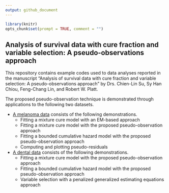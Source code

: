 ```yaml
---
output: github_document
---
```


```r
library(knitr)
opts_chunk$set(prompt = TRUE, comment = "")
```

## Analysis of survival data with cure fraction and variable selection: A pseudo-observations approach

This repository contains example codes used to data analyses reported in the manuscript 
"Analysis of survival data with cure fraction and variable selection: A pseudo-observations approach"
by Drs. Chien-Lin Su, Sy Han Chiou, Feng-Chang Lin, and Robert W. Platt.

The proposed pseudo-observation technique is demonstrated through applications to the following two datasets.

  - [A melanoma data](https://htmlpreview.github.io/?https://github.com/stc04003/pseudo-cure/blob/main/Examples/e1684.html) consists of the following demonstrations.
    - Fitting a mixture cure model with an EM-based approach
    - Fitting a mixture cure model with the proposed pseudo-observation approach
    - Fitting a bounded cumulative hazard model with the proposed pseudo-observation approach 
    - Computing and plotting pseudo-residuals
  
  - [A dental data](https://htmlpreview.github.io/?https://github.com/stc04003/pseudo-cure/blob/main/Examples/teeth.html) consists of the following demonstrations.
    - Fitting a mixture cure model with the proposed pseudo-observation approach
    - Fitting a bounded cumulative hazard model with the proposed pseudo-observation approach 
    - Variable selection with a penalized generalized estimating equations approach